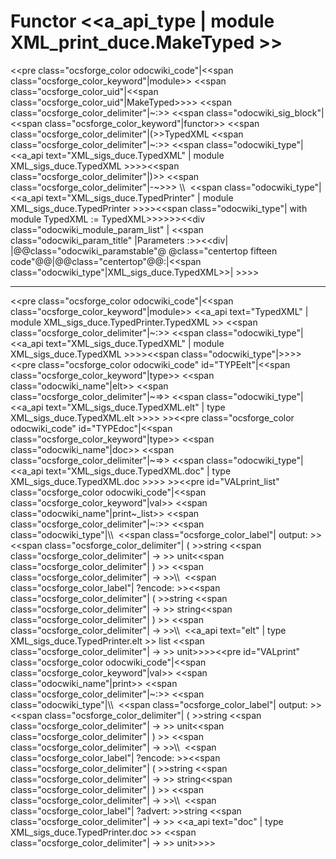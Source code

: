 =Functor <<a_api_type | module XML_print_duce.MakeTyped >> =
<<pre class="ocsforge_color odocwiki_code"|<<span class="ocsforge_color_keyword"|module>> <<span class="ocsforge_color_uid"|<<span class="ocsforge_color_uid"|MakeTyped>>>> <<span class="ocsforge_color_delimiter"|~:>> <<span class="odocwiki_sig_block"|<<span class="ocsforge_color_keyword"|functor>> <<span class="ocsforge_color_delimiter"|(>>TypedXML <<span class="ocsforge_color_delimiter"|~:>> <<span class="odocwiki_type"|<<a_api text="XML_sigs_duce.TypedXML" | module XML_sigs_duce.TypedXML >>>><<span class="ocsforge_color_delimiter"|)>> <<span class="ocsforge_color_delimiter"|-~>>> \\  <<span class="odocwiki_type"|<<a_api text="XML_sigs_duce.TypedPrinter" | module XML_sigs_duce.TypedPrinter >>>><<span class="odocwiki_type"| with module TypedXML := TypedXML>>>>>><<div class="odocwiki_module_param_list" | <<span class="odocwiki_param_title" |Parameters :>><<div|
|@@class="odocwiki_paramstable"@ @class="centertop fifteen code"@@{{{TypedXML}}}|@@class="centertop"@@:|<<span class="odocwiki_type"|XML_sigs_duce.TypedXML>>|
>>>>

----
<<pre class="ocsforge_color odocwiki_code"|<<span class="ocsforge_color_keyword"|module>> <<a_api text="TypedXML" | module XML_sigs_duce.TypedPrinter.TypedXML >> <<span class="ocsforge_color_delimiter"|~:>> <<span class="odocwiki_type"|<<a_api text="XML_sigs_duce.TypedXML" | module XML_sigs_duce.TypedXML >>>><<span class="odocwiki_type"|>>>><<pre class="ocsforge_color odocwiki_code" id="TYPEelt"|<<span class="ocsforge_color_keyword"|type>> <<span class="odocwiki_name"|elt>> <<span class="ocsforge_color_delimiter"|~=>> <<span class="odocwiki_type"|<<a_api text="XML_sigs_duce.TypedXML.elt" | type XML_sigs_duce.TypedXML.elt >>>> >><<pre class="ocsforge_color odocwiki_code" id="TYPEdoc"|<<span class="ocsforge_color_keyword"|type>> <<span class="odocwiki_name"|doc>> <<span class="ocsforge_color_delimiter"|~=>> <<span class="odocwiki_type"|<<a_api text="XML_sigs_duce.TypedXML.doc" | type XML_sigs_duce.TypedXML.doc >>>> >><<pre id="VALprint_list" class="ocsforge_color odocwiki_code"|<<span class="ocsforge_color_keyword"|val>> <<span class="odocwiki_name"|print~_list>> <<span class="ocsforge_color_delimiter"|~:>> <<span class="odocwiki_type"|\\  <<span class="ocsforge_color_label"| output: >><<span class="ocsforge_color_delimiter"| ( >>string <<span class="ocsforge_color_delimiter"| -> >> unit<<span class="ocsforge_color_delimiter"| ) >> <<span class="ocsforge_color_delimiter"| -> >>\\  <<span class="ocsforge_color_label"| ?encode: >><<span class="ocsforge_color_delimiter"| ( >>string <<span class="ocsforge_color_delimiter"| -> >> string<<span class="ocsforge_color_delimiter"| ) >> <<span class="ocsforge_color_delimiter"| -> >>\\  <<a_api text="elt" | type XML_sigs_duce.TypedPrinter.elt >> list <<span class="ocsforge_color_delimiter"| -> >> unit>>>><<pre id="VALprint" class="ocsforge_color odocwiki_code"|<<span class="ocsforge_color_keyword"|val>> <<span class="odocwiki_name"|print>> <<span class="ocsforge_color_delimiter"|~:>> <<span class="odocwiki_type"|\\  <<span class="ocsforge_color_label"| output: >><<span class="ocsforge_color_delimiter"| ( >>string <<span class="ocsforge_color_delimiter"| -> >> unit<<span class="ocsforge_color_delimiter"| ) >> <<span class="ocsforge_color_delimiter"| -> >>\\  <<span class="ocsforge_color_label"| ?encode: >><<span class="ocsforge_color_delimiter"| ( >>string <<span class="ocsforge_color_delimiter"| -> >> string<<span class="ocsforge_color_delimiter"| ) >> <<span class="ocsforge_color_delimiter"| -> >>\\  <<span class="ocsforge_color_label"| ?advert: >>string <<span class="ocsforge_color_delimiter"| -> >> <<a_api text="doc" | type XML_sigs_duce.TypedPrinter.doc >> <<span class="ocsforge_color_delimiter"| -> >> unit>>>>